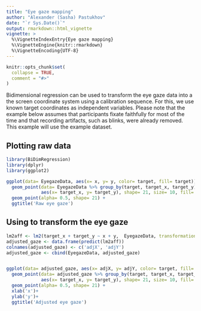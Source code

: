 ```yaml
---
title: "Eye gaze mapping"
author: "Alexander (Sasha) Pastukhov"
date: "`r Sys.Date()`"
output: rmarkdown::html_vignette
vignette: >
  %\VignetteIndexEntry{Eye gaze mapping}
  %\VignetteEngine{knitr::rmarkdown}
  %\VignetteEncoding{UTF-8}
---
```


```r
knitr::opts_chunk$set(
  collapse = TRUE,
  comment = "#>"
)
```

Bidimensional regression can be used to transform the eye gaze data into a the screen coordinate system using a calibration sequence. For this, we use known target coordinates as independent variables. Please note that the example below assumes that participants fixate faithfully for most of the time and that recording artifacts, such as blinks, were already removed. This example will use the \code{EyegazeData} example dataset.


## Plotting raw data

```r
library(BiDimRegression)
library(dplyr)
library(ggplot2)

ggplot(data= EyegazeData, aes(x= x, y= y, color= target, fill= target)) +
  geom_point(data= EyegazeData %>% group_by(target, target_x, target_y) %>% summarise(),
             aes(x= target_x, y= target_y), shape= 21, size= 10, fill= 'white') + 
  geom_point(alpha= 0.5, shape= 21) + 
  ggtitle('Raw eye gaze')
```

## Using \code{lm2} to transform the eye gaze

```r

lm2aff <- lm2(target_x + target_y ~ x + y,  EyegazeData, transformation = 'affine')
adjusted_gaze <- data.frame(predict(lm2aff))
colnames(adjusted_gaze) <- c('adjX', 'adjY')
adjusted_gaze <- cbind(EyegazeData, adjusted_gaze)


ggplot(data= adjusted_gaze, aes(x= adjX, y= adjY, color= target, fill= target)) +
  geom_point(data= adjusted_gaze %>% group_by(target, target_x, target_y) %>% summarise(),
             aes(x= target_x, y= target_y), shape= 21, size= 10, fill= 'white') + 
  geom_point(alpha= 0.5, shape= 21) + 
  xlab('x')+
  ylab('y')+
  ggtitle('Adjusted eye gaze')
```

